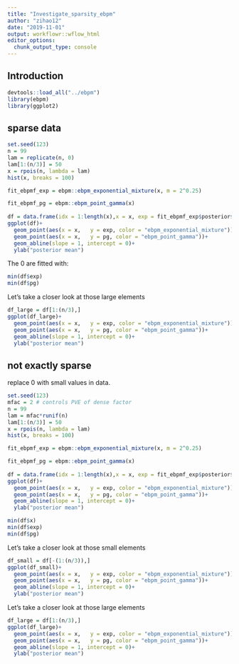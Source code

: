 ```yaml
---
title: "Investigate_sparsity_ebpm"
author: "zihao12"
date: "2019-11-01"
output: workflowr::wflow_html
editor_options:
  chunk_output_type: console
---
```


## Introduction

```r
devtools::load_all("../ebpm")
library(ebpm)
library(ggplot2)
```

## sparse  data
```r
set.seed(123)
n = 99
lam = replicate(n, 0)
lam[1:(n/3)] = 50
x = rpois(n, lambda = lam)
hist(x, breaks = 100)

fit_ebpmf_exp = ebpm::ebpm_exponential_mixture(x, m = 2^0.25)

fit_ebpmf_pg = ebpm::ebpm_point_gamma(x)
  
df = data.frame(idx = 1:length(x),x = x, exp = fit_ebpmf_exp$posterior$mean, pg =  fit_ebpmf_pg$posterior$mean)
ggplot(df)+
  geom_point(aes(x = x,   y = exp, color = "ebpm_exponential_mixture"))+
  geom_point(aes(x = x,   y = pg, color = "ebpm_point_gamma"))+
  geom_abline(slope = 1, intercept = 0)+
  ylab("posterior mean")
```

The $0$ are  fitted with:
```r
min(df$exp)
min(df$pg)
```


Let's take a closer look at those large elements
```r
df_large = df[1:(n/3),]
ggplot(df_large)+
  geom_point(aes(x = x,   y = exp, color = "ebpm_exponential_mixture"))+
  geom_point(aes(x = x,   y = pg, color = "ebpm_point_gamma"))+
  geom_abline(slope = 1, intercept = 0)+
  ylab("posterior mean")
```




## not exactly sparse
replace 0 with small values in data. 
```r
set.seed(123)
mfac = 2 # controls PVE of dense factor
n = 99
lam = mfac*runif(n)
lam[1:(n/3)] = 50
x = rpois(n, lambda = lam)
hist(x, breaks = 100)

fit_ebpmf_exp = ebpm::ebpm_exponential_mixture(x, m = 2^0.25)

fit_ebpmf_pg = ebpm::ebpm_point_gamma(x)
  
df = data.frame(idx = 1:length(x),x = x, exp = fit_ebpmf_exp$posterior$mean, pg =  fit_ebpmf_pg$posterior$mean)
ggplot(df)+
  geom_point(aes(x = x,   y = exp, color = "ebpm_exponential_mixture"))+
  geom_point(aes(x = x,   y = pg, color = "ebpm_point_gamma"))+
  geom_abline(slope = 1, intercept = 0)+
  ylab("posterior mean")

min(df$x)
min(df$exp)
min(df$pg)
```


Let's take a closer look at those small elements
```r
df_small = df[-(1:(n/3)),]
ggplot(df_small)+
  geom_point(aes(x = x,   y = exp, color = "ebpm_exponential_mixture"))+
  geom_point(aes(x = x,   y = pg, color = "ebpm_point_gamma"))+
  geom_abline(slope = 1, intercept = 0)+
  ylab("posterior mean")
```


Let's take a closer look at those large elements
```r
df_large = df[1:(n/3),]
ggplot(df_large)+
  geom_point(aes(x = x,   y = exp, color = "ebpm_exponential_mixture"))+
  geom_point(aes(x = x,   y = pg, color = "ebpm_point_gamma"))+
  geom_abline(slope = 1, intercept = 0)+
  ylab("posterior mean")
```

